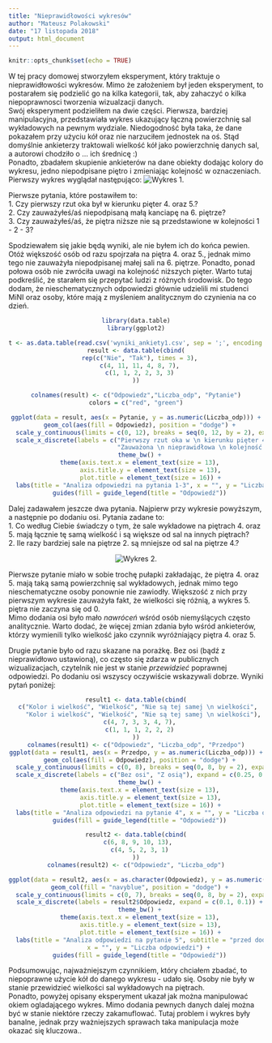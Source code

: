 ---
title: "Nieprawidłowości wykresów"
author: "Mateusz Polakowski"
date: "17 listopada 2018"
output: html_document
---

```{r setup, include=FALSE}
knitr::opts_chunk$set(echo = TRUE)
```

W tej pracy domowej stworzyłem eksperyment, który traktuje o nieprawidłowości wykresów. Mimo że założeniem był jeden eksperyment, to postarałem się podzielić go na kilka kategorii, tak, aby zahaczyć o kilka niepoprawnosci tworzenia wizualzacji danych.  
Swój eksperyment podzieliłem na dwie części. Pierwsza, bardziej manipulacyjna, przedstawiała wykres ukazujący łączną powierzchnię sal wykładowych na pewnym wydziale. Niedogodność była taka, że dane pokazałem przy użyciu kół oraz nie narzuciłem jednostek na oś. Stąd domyślnie ankieterzy traktowali wielkość kół jako powierzchnię danych sal, a autorowi chodziło o ... ich średnicę :)  
Ponadto, zbadałem skupienie ankieterów na dane obiekty dodając kolory do wykresu, jedno niepodpisane piętro i zmieniając kolejność w oznaczeniach. Pierwszy wykres wyglądał następująco:
<img src="wykres_PD5_ankieta.png" alt="Wykres 1."/>

Pierwsze pytania, które postawiłem to:  
1. Czy pierwszy rzut oka był w kierunku pięter 4. oraz 5.?  
2. Czy zauważyłeś/aś niepodpisaną małą kanciapę na 6. piętrze?  
3. Czy zauważyłeś/aś, że piętra niższe nie są przedstawione w kolejności 1 - 2 - 3?  

Spodziewałem się jakie będą wyniki, ale nie byłem ich do końca pewien. Otóż większość osób od razu spojrzała na piętra 4. oraz 5., jednak mimo tego nie zauważyła niepodpisanej małej sali na 6. piętrze. Ponadto, ponad połowa osób nie zwróciła uwagi na kolejność niższych pięter. Warto tutaj podkreślić, że starałem się przepytać ludzi z różnych środowisk. Do tego dodam, że nieschematycznych odpowiedzi głównie udzielili mi studenci MiNI oraz osoby, które mają z myśleniem analitycznym do czynienia na co dzień.

<center>
```{r echo = FALSE}
library(data.table)
library(ggplot2)

t <- as.data.table(read.csv('wyniki_ankiety1.csv', sep = ';', encoding = 'UTF-8'))
result <- data.table(cbind(
  rep(c("Nie", "Tak"), times = 3),
  c(4, 11, 11, 4, 8, 7),
  c(1, 1, 2, 2, 3, 3)
))

colnames(result) <- c("Odpowiedz","Liczba_odp", "Pytanie")
colors = c("red", "green")

ggplot(data = result, aes(x = Pytanie, y = as.numeric(Liczba_odp))) +
  geom_col(aes(fill = Odpowiedz), position = "dodge") +
  scale_y_continuous(limits = c(0, 12), breaks = seq(0, 12, by = 2), expand = c(0.01, 0.05)) +
  scale_x_discrete(labels = c("Pierwszy rzut oka w \n kierunku pięter 4-5?", "Zauważona kanciapa \n na 6. piętrze?", 
                              "Zauważona \n nieprawidłowa \n kolejność pięter 1-3?"), expand = c(0.175, 0.175)) +
  theme_bw() +
  theme(axis.text.x = element_text(size = 13),
        axis.title.y = element_text(size = 13),
        plot.title = element_text(size = 16)) +
  labs(title = "Analiza odpowiedzi na pytania 1-3", x = "", y = "Liczba odpowiedzi") +
  guides(fill = guide_legend(title = "Odpowiedź"))
```
</center>

Dalej zadawałem jeszcze dwa pytania. Najpierw przy wykresie powyższym, a następnie po dodaniu osi. Pytania zadane to:  
1. Co według Ciebie świadczy o tym, że sale wykładowe na piętrach 4. oraz 5. mają łącznie tę samą wielkość i są większe od sal na innych piętrach?  
2. Ile razy bardziej sale na piętrze 2. są mniejsze od sal na piętrze 4.?  

<center>
<img src="wykres_PD5.png" alt="Wykres 2."/>
</center>

Pierwsze pytanie miało w sobie trochę pułapki zakładając, że piętra 4. oraz 5. mają taką samą powierzchnię sal wykładowych, jednak mimo tego nieschematyczne osoby ponownie nie zawiodły. Większość z nich przy pierwszym wykresie zauważyła fakt, że wielkości się różnią, a wykres 5. piętra nie zaczyna się od 0.  
Mimo dodania osi było mało *nawróceń* wśród osób niemyślących często analitycznie. Warto dodać, że więcej zmian zdania było wśród ankieterów, którzy wymienili tylko wielkość jako czynnik wyróżniający piętra 4. oraz 5.
    
    
Drugie pytanie było od razu skazane na porażkę. Bez osi (bądź z nieprawidłowo ustawioną), co często się zdarza w publicznych wizualizacjach, czytelnik nie jest w stanie *przewidzieć* poprawnej odpowiedzi. Po dodaniu osi wszyscy oczywiście wskazywali dobrze. Wyniki pytań poniżej:

<center>
```{r echo=FALSE}
result1 <- data.table(cbind(
  c("Kolor i wielkość", "Wielkość", "Nie są tej samej \n wielkości", 
    "Kolor i wielkość", "Wielkość", "Nie są tej samej \n wielkości"),
  c(4, 7, 3, 3, 4, 7),
  c(1, 1, 1, 2, 2, 2)
))
colnames(result1) <- c("Odpowiedz", "Liczba_odp", "Przedpo")
ggplot(data = result1, aes(x = Przedpo, y = as.numeric(Liczba_odp))) +
  geom_col(aes(fill = Odpowiedz), position = "dodge") +
  scale_y_continuous(limits = c(0, 8), breaks = seq(0, 8, by = 2), expand = c(0.01, 0.05)) +
  scale_x_discrete(labels = c("Bez osi", "Z osią"), expand = c(0.25, 0.25)) +
  theme_bw() +
  theme(axis.text.x = element_text(size = 13),
        axis.title.y = element_text(size = 13),
        plot.title = element_text(size = 16)) +
  labs(title = "Analiza odpowiedzi na pytanie 4", x = "", y = "Liczba odpowiedzi") +
  guides(fill = guide_legend(title = "Odpowiedź"))
```
</center>

<center>
```{r echo=FALSE}
result2 <- data.table(cbind(
  c(6, 8, 9, 10, 13), 
  c(4, 5, 2, 3, 1)
))
colnames(result2) <- c("Odpowiedz", "Liczba_odp")

ggplot(data = result2, aes(x = as.character(Odpowiedz), y = as.numeric(Liczba_odp))) +
  geom_col(fill = "navyblue", position = "dodge") +
  scale_y_continuous(limits = c(0, 7), breaks = seq(0, 8, by = 2), expand = c(0.01, 0.05)) +
  scale_x_discrete(labels = result2$Odpowiedz, expand = c(0.1, 0.1)) +
  theme_bw() +
  theme(axis.text.x = element_text(size = 13),
        axis.title.y = element_text(size = 13),
        plot.title = element_text(size = 16)) +
  labs(title = "Analiza odpowiedzi na pytanie 5", subtitle = "przed dodaniem osi", 
       x = "", y = "Liczba odpowiedzi") +
  guides(fill = guide_legend(title = "Odpowiedź"))
```
</center>

Podsumowując, najważniejszym czynnikiem, który chciałem zbadać, to niepoprawne użycie kół do danego wykresu - udało się. Osoby nie były w stanie przewidzieć wielkości sal wykładowych na piętrach.  
Ponadto, powyżej opisany eksperyment ukazał jak można manipulować okiem ogladającego wykres. Mimo dodania pewnych danych dalej można być w stanie niektóre rzeczy zakamuflować. Tutaj problem i wykres były banalne, jednak przy ważniejszych sprawach taka manipulacja może okazać się kluczowa..